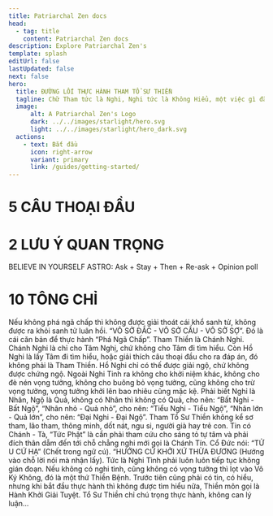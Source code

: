 ```yaml
---
title: Patriarchal Zen docs
head:
  - tag: title
    content: Patriarchal Zen docs
description: Explore Patriarchal Zen's
template: splash
editUrl: false
lastUpdated: false
next: false
hero:
  title: ĐƯỜNG LỐI THỰC HÀNH THAM TỔ SƯ THIỀN
  tagline: Chữ Tham tức là Nghi, Nghi tức là Không Hiểu, một việc gì đã hiểu rồi thì hết nghi, hết Nghi tức là không có Tham, cho nên Tham Thiền rất chú trọng cái Nghi, gọi là Nghi Tình.
  image:
      alt: A Patriarchal Zen's Logo
      dark: ../../images/starlight/hero.svg
      light: ../../images/starlight/hero_dark.svg
  actions:
    - text: Bắt đầu
      icon: right-arrow
      variant: primary
      link: /guides/getting-started/
---
```


<h1>5 CÂU THOẠI ĐẦU</h1>

<CardGrid stagger>

  <Card title="KHI CHƯA CÓ TRỜI ĐẤT, TA LÀ CÁI GÌ?" icon="sun">

  </Card>

  <Card title="MUÔN PHÁP VỀ MỘT, MỘT VỀ CHỖ NÀO?" icon="jira">

  </Card>

  <Card title="TRƯỚC KHI CHA MẸ CHƯA SANH, MẶT MŨI BỔN LAI CỦA TA RA SAO?" icon="moon">

  </Card>

  <Card title="SANH TỪ ĐÂU ĐẾN, CHẾT ĐI VỀ ĐÂU?" icon="pkl">

  </Card>

  <Card title="CHẲNG PHẢI TÂM, CHẲNG PHẢI PHẬT, CHẲNG PHẢI VẬT, LÀ CÁI GÌ?" icon="starlight">

  </Card>

</CardGrid>

<h1>2 LƯU Ý QUAN TRỌNG</h1>

<CardGrid stagger>

  <Card title="TIN TỰ TÂM" icon="heart">
     BELIEVE IN YOURSELF
  </Card>

  <Card title="KHỞI NGHI TÌNH" icon="astro">
    ASTRO: Ask + Stay + Then + Re-ask + Opinion poll
  </Card>

</CardGrid>


<h1>10 TÔNG CHỈ</h1>

<CardGrid stagger>

  <Card title="1️⃣ PHÁ NGÃ CHẤP" icon={null}>
    Nếu không phá ngã chấp thì không được giải thoát cái khổ sanh tử, không được ra khỏi sanh tử luân hồi. “VÔ SỞ ĐẮC - VÔ SỞ CẦU - VÔ SỞ SỢ”.
      Đó là cái căn bản để thực hành “Phá Ngã Chấp”.
  </Card>

  <Card title="2️⃣ PHÂN BIỆT HỒ NGHI VÀ CHÁNH NGHI" icon={null}>
    Tham Thiền là Chánh Nghỉ. Chánh Nghi là chỉ cho Tâm Nghị, chứ không cho Tâm đi tìm hiểu.
      Còn Hồ Nghi là lấy Tâm đi tìm hiểu, hoặc giải thích câu thoại đầu cho ra đáp án, đó không phải là Tham Thiền.
      Hồ Nghi chỉ có thế được giải ngộ, chứ không được chứng ngộ.
  </Card>

  <Card title="3️⃣ CHẲNG CHO KHỞI BIỆT NIỆM" icon={null}>
    Ngoài Nghi Tinh ra không cho khởi niệm khác, không cho đè nén vọng tưởng, không cho buông bỏ vọng tưởng, cũng không cho trừ vọng tưởng, vọng tưởng khởi lên bao nhiêu cũng mặc kệ.
  </Card>

  <Card title="4️⃣ NHÂN QUẢ, NGHI NGỘ" icon={null}>
    Phải biết Nghỉ là Nhân, Ngộ là Quả, không có Nhân thì không có Quả, cho nên: “Bất Nghi - Bất Ngộ”, “Nhân nhỏ - Quả nhỏ”, cho nên: “Tiểu Nghi - Tiểu Ngộ”, “Nhân lớn - Quả lớn”, cho nên: “Đại Nghi - Đại Ngộ”.
  </Card>

  <Card title="5️⃣ CHẲNG PHÂN BIỆT TƯ CÁCH" icon={null}>
    Tham Tổ Sư Thiền không kể sơ tham, lão tham, thông minh, dốt nát, ngu si, người già hay trẻ con.
  </Card>

  <Card title="6️⃣ THÂM TÍN TỰ TÂM" icon={null}>
    Tin có Chánh - Tà, “Tức Phật” là cần phải tham cứu cho sáng tỏ tự tâm và phải đích thân dẫm đến tới chỗ chẳng nghi mới gọi là Chánh Tín.
  </Card>

  <Card title="7️⃣ PHẢI NGỘ TỰ TÁNH" icon={null}>
    Cổ Đức nói: “TỬ U CỨ HẠ” (Chết trong ngữ cú). “HƯỚNG CỬ KHỞI XỨ THỪA ĐƯƠNG (Hướng vào chỗ lời nói mà nhận lấy).
  </Card>

  <Card title="8️⃣ KHÔNG LỌT VÔ KÝ" icon={null}>
    Tức là Nghi Tình phải luôn luôn tiếp tục không gián đoạn. Nếu không có nghi tình, cũng không có vọng tưởng thì lọt vào Vô Ký Không, đó là một thứ Thiền Bệnh.
  </Card>

  <Card title="9️⃣ HÀNH KHỞI GIẢI TUYỆT" icon={null}>
    Trước tiên cũng phải có tin, có hiểu, nhưng khi bắt đầu thực hành thì không được tìm hiểu nữa, Thiền môn gọi là Hành Khởi Giải Tuyệt.
  </Card>

  <Card title="🔟 CHÚ TRỌNG THỰC HÀNH" icon={null}>
    Tổ Sư Thiền chỉ chú trọng thực hành, không can lý luận...
  </Card>
</CardGrid>

